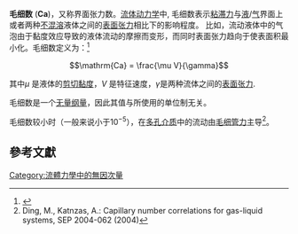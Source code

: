 '''毛细数''' ('''Ca''')，又称界面张力数。[[流體動力學|流体动力学]]中,  毛细数表示[[黏度|粘滞力]]与[[液体|液]]/[[气体|气]]界面上或者两种[[不混溶|不混溶]]液体之间的[[表面张力|表面张力]]相比下的影响程度。 比如，流动液体中的气泡由于黏度效应导致的液体流动的摩擦而变形，而同时表面张力趋向于使表面积最小化。毛细数定义为：<ref>{{Cite web |url=http://myweb.clemson.edu/~jsaylor/paperPdfs/aichej.2012.SaylorBounds.pdf |title=存档副本 |accessdate=2013-12-23 |archive-date=2013-12-24 |archive-url=https://web.archive.org/web/20131224102812/http://myweb.clemson.edu/~jsaylor/paperPdfs/aichej.2012.SaylorBounds.pdf |dead-url=yes }}</ref>

:<math>\mathrm{Ca} = \frac{\mu V}{\gamma} </math>

其中''µ'' 是液体的[[黏度|剪切黏度]]，''V'' 是特征速度，<math>\gamma</math>是两种流体之间的[[表面张力|表面张力]].

毛细数是一个[[无量纲量|无量纲量]]，因此其值与所使用的单位制无关。

毛细数较小时（一般来说小于10<sup>−5</sup>），在[[多孔介質|多孔介质]]中的流动由[[毛细现象|毛细管力]]主导<ref>Ding, M., Katnzas, A.: Capillary number correlations for gas-liquid systems, SEP 2004-062 (2004)</ref>。

== 參考文獻 ==
{{Reflist}}

{{NonDimFluMech}}
{{DEFAULTSORT:Capillary Number}}
[[Category:流體力學中的無因次量|Category:流體力學中的無因次量]]